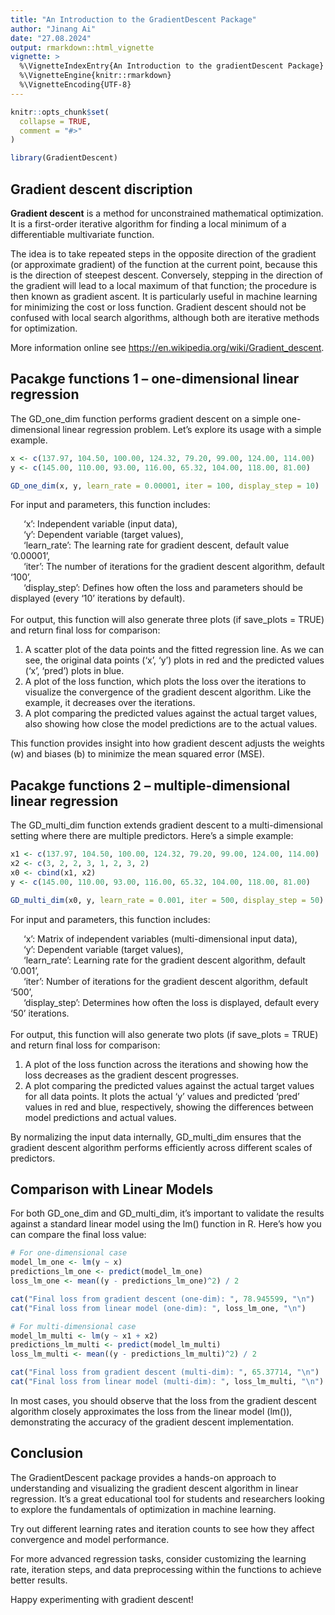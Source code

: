 ```yaml
---
title: "An Introduction to the GradientDescent Package"
author: "Jinang Ai"
date: "27.08.2024"
output: rmarkdown::html_vignette
vignette: >
  %\VignetteIndexEntry{An Introduction to the gradientDescent Package}
  %\VignetteEngine{knitr::rmarkdown}
  %\VignetteEncoding{UTF-8}
---
```


```r
knitr::opts_chunk$set(
  collapse = TRUE,
  comment = "#>"
)
```

```r
library(GradientDescent)
```


## Gradient descent discription

**Gradient descent** is a method for unconstrained mathematical optimization. It is a first-order iterative algorithm for finding a local minimum of a differentiable multivariate function.

The idea is to take repeated steps in the opposite direction of the gradient (or approximate gradient) of the function at the current point, because this is the direction of steepest descent. Conversely, stepping in the direction of the gradient will lead to a local maximum of that function; the procedure is then known as gradient ascent. It is particularly useful in machine learning for minimizing the cost or loss function. Gradient descent should not be confused with local search algorithms, although both are iterative methods for optimization.

More information online see <https://en.wikipedia.org/wiki/Gradient_descent>.

## Pacakge functions 1 -- one-dimensional linear regression

The GD_one_dim function performs gradient descent on a simple one-dimensional linear regression problem. Let’s explore its usage with a simple example.

```r
x <- c(137.97, 104.50, 100.00, 124.32, 79.20, 99.00, 124.00, 114.00)
y <- c(145.00, 110.00, 93.00, 116.00, 65.32, 104.00, 118.00, 81.00)
```


```r
GD_one_dim(x, y, learn_rate = 0.00001, iter = 100, display_step = 10)
```

For input and parameters, this function includes: 

&ensp;&ensp;&ensp;'x': Independent variable (input data),<br/>
&ensp;&ensp;&ensp;'y': Dependent variable (target values),<br/>
&ensp;&ensp;&ensp;'learn_rate': The learning rate for gradient descent, default value '0.00001',<br/>
&ensp;&ensp;&ensp;'iter': The number of iterations for the gradient descent algorithm, default   '100',<br/>
&ensp;&ensp;&ensp;'display_step': Defines how often the loss and parameters should be displayed (every '10' iterations by default).
<br/>
<br/>
For output, this function will also generate three plots (if save_plots = TRUE) and return final loss for comparison:

1. A scatter plot of the data points and the fitted regression line. As we can see, the original data points ('x', 'y') plots in red and the predicted values ('x', 'pred') plots in blue.<br/>
2. A plot of the loss function, which plots the loss over the iterations to visualize the convergence of the gradient descent algorithm. Like the example, it decreases over the iterations.<br/>
3. A plot comparing the predicted values against the actual target values, also showing how close the model predictions are to the actual values.
<br/>

This function provides insight into how gradient descent adjusts the weights (w) and biases (b) to minimize the mean squared error (MSE).


## Pacakge functions 2 -- multiple-dimensional linear regression

The GD_multi_dim function extends gradient descent to a multi-dimensional setting where there are multiple predictors. Here's a simple example:


```r
x1 <- c(137.97, 104.50, 100.00, 124.32, 79.20, 99.00, 124.00, 114.00)
x2 <- c(3, 2, 2, 3, 1, 2, 3, 2)
x0 <- cbind(x1, x2)
y <- c(145.00, 110.00, 93.00, 116.00, 65.32, 104.00, 118.00, 81.00)
```


```r
GD_multi_dim(x0, y, learn_rate = 0.001, iter = 500, display_step = 50)
```

For input and parameters, this function includes:

&ensp;&ensp;&ensp;'x': Matrix of independent variables (multi-dimensional input data),<br/>
&ensp;&ensp;&ensp;'y': Dependent variable (target values),<br/>
&ensp;&ensp;&ensp;'learn_rate': Learning rate for the gradient descent algorithm, default '0.001',<br/>
&ensp;&ensp;&ensp;'iter': Number of iterations for the gradient descent algorithm, default '500',<br/>
&ensp;&ensp;&ensp;'display_step': Determines how often the loss is displayed, default every '50' iterations.
<br/>
<br/>
For output, this function will also generate two plots (if save_plots = TRUE) and return final loss for comparison:

1. A plot of the loss function across the iterations and showing how the loss decreases as the gradient descent progresses.<br/>
2. A plot comparing the predicted values against the actual target values for all data points. It plots the actual 'y' values and predicted 'pred' values in red and blue, respectively, showing the differences between model predictions and actual values.
<br/>

By normalizing the input data internally, GD_multi_dim ensures that the gradient descent algorithm performs efficiently across different scales of predictors.

## Comparison with Linear Models
For both GD_one_dim and GD_multi_dim, it’s important to validate the results against a standard linear model using the lm() function in R. Here’s how you can compare the final loss value:

```r
# For one-dimensional case
model_lm_one <- lm(y ~ x)
predictions_lm_one <- predict(model_lm_one)
loss_lm_one <- mean((y - predictions_lm_one)^2) / 2

cat("Final loss from gradient descent (one-dim): ", 78.945599, "\n")
cat("Final loss from linear model (one-dim): ", loss_lm_one, "\n")

# For multi-dimensional case
model_lm_multi <- lm(y ~ x1 + x2)
predictions_lm_multi <- predict(model_lm_multi)
loss_lm_multi <- mean((y - predictions_lm_multi)^2) / 2

cat("Final loss from gradient descent (multi-dim): ", 65.37714, "\n")
cat("Final loss from linear model (multi-dim): ", loss_lm_multi, "\n")
```


In most cases, you should observe that the loss from the gradient descent algorithm closely approximates the loss from the linear model (lm()), demonstrating the accuracy of the gradient descent implementation.

## Conclusion
The GradientDescent package provides a hands-on approach to understanding and visualizing the gradient descent algorithm in linear regression. It’s a great educational tool for students and researchers looking to explore the fundamentals of optimization in machine learning.

Try out different learning rates and iteration counts to see how they affect convergence and model performance.

For more advanced regression tasks, consider customizing the learning rate, iteration steps, and data preprocessing within the functions to achieve better results.

Happy experimenting with gradient descent!

